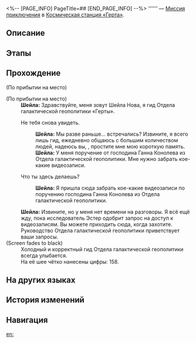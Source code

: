 <%-- [PAGE_INFO]
PageTitle=##
[END_PAGE_INFO] --%>
{{Дополнить|Диалоги.}}
{{Миссия Инфобокс
|id              = 2000120
|Название        = 
|Изображение     = Миссия .png
|Тип             = Миссия приключения
|Событие         = 
|Глава           = 
|Условия         = Завершена [[Миссия приключения]] «[[Направленный парадокс]]»
|Персонажи       = Первопроходец; Шейла
|СтартЛокация    = [[Космическая станция «Герта»]] — [[Главная контрольная зона]]
|Мир             = Космическая станция «Герта»
|Предыдущая      = Направленный парадокс
|Следующая       = 
|Награды         = 
}}
'''''' — [[Миссия приключения]] в [[Космическая станция «Герта»]].

==Описание==
{{Описание|<!--официальное описание из Перекрёстка судеб-->}}

==Этапы==


==Прохождение==
{{Дополнить}}
;(По прибытии на место)

;(По прибытии на место)
:'''Шейла:''' Здравствуйте, меня зовут Шейла Нова, я гид Отдела галактической геополитики «Герты».
:{{Диалог|Стрелка}} Не {{MC|ж=ожидала|м=ожидал}} тебя снова увидеть.
::'''Шейла:''' Мы разве раньше... встречались? Извините, я всего лишь гид, ежедневно общаюсь с большим количеством людей, надеюсь вы, {{MC|м=господин|ж=госпожа}}, простите мне мою короткую память.
::'''Шейла:''' У меня поручение от господина Ганна Конолева из Отдела галактической геополитики. Мне нужно забрать кое-какие видеозаписи.
:{{Диалог|Стрелка}} Что ты здесь делаешь?
::'''Шейла:''' Я пришла сюда забрать кое-какие видеозаписи по поручению господина Ганна Конолева из Отдела галактической геополитики.
:'''Шейла:''' Извините, но у меня нет времени на разговоры. Я всё ещё жду, пока исследователь Эстер одобрит запрос на доступ к видеозаписям. Вы можете приходить сюда, когда захотите. Руководство Отдела галактической геополитики приветствует ваши запросы.
;(Screen fades to black)
:Холодный и корректный гид Отдела галактической геополитики всегда улыбается.
:На её шее чётко нанесены цифры: 158.
{{Диалог Конец}}

==На других языках==
{{На других языках
|en   = 
|zhs  = 
|zht  = 
|ja   = 
|ko   = 
|es   = 
|fr   = 
|ru   = 
|th   = 
|vi   = 
|de   = 
|id   = 
|pt   = 
}}

==История изменений==
{{История изменений|3.5}}

==Навигация==
{{Миссия приключения Навбокс|Глава }}

[[en:]]
